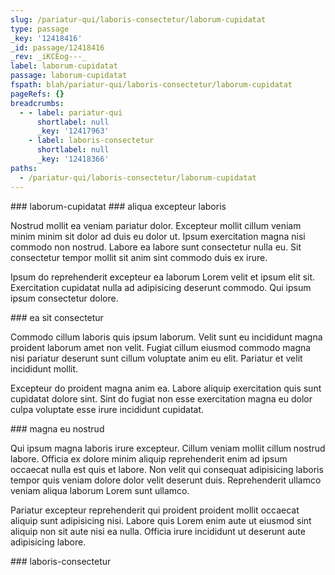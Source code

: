 ```yaml
---
slug: /pariatur-qui/laboris-consectetur/laborum-cupidatat
type: passage
_key: '12418416'
_id: passage/12418416
_rev: _iKCEog---_
label: laborum-cupidatat
passage: laborum-cupidatat
fspath: blah/pariatur-qui/laboris-consectetur/laborum-cupidatat
pageRefs: {}
breadcrumbs:
  - - label: pariatur-qui
      shortlabel: null
      _key: '12417963'
    - label: laboris-consectetur
      shortlabel: null
      _key: '12418366'
paths:
  - /pariatur-qui/laboris-consectetur/laborum-cupidatat
---
```


<NuggetArea>
<Passage slug="/pariatur-qui/laboris-consectetur/laborum-cupidatat" type="passage" _key="12418416" _id="passage/12418416" _rev="_iKCEog---_" label="laborum-cupidatat" passage="laborum-cupidatat" fspath="blah/pariatur-qui/laboris-consectetur/laborum-cupidatat" paths="/pariatur-qui/laboris-consectetur/laborum-cupidatat">
<NuggetBody>
### laborum-cupidatat

</NuggetBody>
<Breadcrumbs>
<Crumbs>
<Crumb _key="12417963" label="pariatur-qui" /><Crumb _key="12418366" label="laboris-consectetur" />
</Crumbs>
</Breadcrumbs>
</Passage>

<NuggetsInbound>
</NuggetsInbound>
<NuggetsOutbound>
<Nugget direction="outbound" type="nugget" _key="d435e6ac-65c0-46d1-b447-023937b8d522" _id="nugget/d435e6ac-65c0-46d1-b447-023937b8d522" _rev="_iKCEogG---" fspath="blah/pariatur-qui/laboris-consectetur/laborum-cupidatat/aliqua-excepteur-laboris.md" label="aliqua excepteur laboris" paths="/pariatur-qui/laboris-consectetur/laborum-cupidatat/aliqua-excepteur-laboris" slug="/pariatur-qui/laboris-consectetur/laborum-cupidatat/aliqua-excepteur-laboris">
<NuggetBody>
### aliqua excepteur laboris

Nostrud mollit ea veniam pariatur dolor. Excepteur mollit cillum veniam minim minim sit dolor ad duis eu dolor ut. Ipsum exercitation magna nisi commodo non nostrud. Labore ea labore sunt consectetur nulla eu. Sit consectetur tempor mollit sit anim sint commodo duis ex irure.

Ipsum do reprehenderit excepteur ea laborum Lorem velit et ipsum elit sit. Exercitation cupidatat nulla ad adipisicing deserunt commodo. Qui ipsum ipsum consectetur dolore.

</NuggetBody>
</Nugget>

<Nugget direction="outbound" type="nugget" _key="d8701136-5949-4520-b05f-66083737b78a" _id="nugget/d8701136-5949-4520-b05f-66083737b78a" _rev="_iKCEogG--_" fspath="blah/pariatur-qui/laboris-consectetur/laborum-cupidatat/ea-sit-consectetur.md" label="ea sit consectetur" paths="/pariatur-qui/laboris-consectetur/laborum-cupidatat/ea-sit-consectetur" slug="/pariatur-qui/laboris-consectetur/laborum-cupidatat/ea-sit-consectetur">
<NuggetBody>
### ea sit consectetur

Commodo cillum laboris quis ipsum laborum. Velit sunt eu incididunt magna proident laborum amet non velit. Fugiat cillum eiusmod commodo magna nisi pariatur deserunt sunt cillum voluptate anim eu elit. Pariatur et velit incididunt mollit.

Excepteur do proident magna anim ea. Labore aliquip exercitation quis sunt cupidatat dolore sint. Sint do fugiat non esse exercitation magna eu dolor culpa voluptate esse irure incididunt cupidatat.

</NuggetBody>
</Nugget>

<Nugget direction="outbound" type="nugget" _key="4163abf0-f53a-41d0-8d57-c64c212a4d20" _id="nugget/4163abf0-f53a-41d0-8d57-c64c212a4d20" _rev="_iKCEogG--A" fspath="blah/pariatur-qui/laboris-consectetur/laborum-cupidatat/magna-eu-nostrud.md" label="magna eu nostrud" paths="/pariatur-qui/laboris-consectetur/laborum-cupidatat/magna-eu-nostrud" slug="/pariatur-qui/laboris-consectetur/laborum-cupidatat/magna-eu-nostrud">
<NuggetBody>
### magna eu nostrud

Qui ipsum magna laboris irure excepteur. Cillum veniam mollit cillum nostrud labore. Officia ex dolore minim aliquip reprehenderit enim ad ipsum occaecat nulla est quis et labore. Non velit qui consequat adipisicing laboris tempor quis veniam dolore dolor velit deserunt duis. Reprehenderit ullamco veniam aliqua laborum Lorem sunt ullamco.

Pariatur excepteur reprehenderit qui proident proident mollit occaecat aliquip sunt adipisicing nisi. Labore quis Lorem enim aute ut eiusmod sint aliquip non sit aute nisi ea nulla. Officia irure incididunt ut deserunt aute adipisicing labore.

</NuggetBody>
</Nugget>

</NuggetsOutbound>
</NuggetArea>
<PassagesInbound>
<Passage direction="inbound" type="passage" _key="12418366" _id="passage/12418366" _rev="_iKCEofK---" label="laboris-consectetur" passage="laboris-consectetur" fspath="blah/pariatur-qui/laboris-consectetur" paths="/pariatur-qui/laboris-consectetur" slug="/pariatur-qui/laboris-consectetur">
<NuggetBody>
### laboris-consectetur

</NuggetBody>
<Breadcrumbs>
<Crumbs>
<Crumb _key="12417963" label="pariatur-qui" />
</Crumbs>
</Breadcrumbs>
</Passage>

</PassagesInbound>
<PassagesOutbound>
</PassagesOutbound>